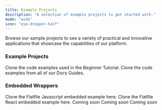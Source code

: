 ```yaml
---
title: Example Projects
description: "A selection of example projects to get started with."
mode: "wide"
icon: "eye-dropper-half"
---
```


Browse our sample projects to see a variety of practical and innovative applications that showcase the capabilities of our platform.

### Example Projects

<CardGroup cols={2}>
  <Card
    title="Beginner Tutorial"
    icon="code-merge"
    href="https://github.com/FlatFilers/getting-started"
  >
    Clone the code examples used in the Beginner Tutorial.
  </Card>
  <Card
    title="Guides Kitchen Sink"
    icon="code-merge"
    href="https://github.com/FlatFilers/flatfile-docs-kitchen-sink"
  >
    Clone the code examples from all of our Docs Guides.
  </Card>
</CardGroup>

### Embedded Wrappers

<CardGroup cols={2}>
  <Card
    title="create-flatfile-javascript"
    icon="js"
    href="https://github.com/FlatFilers/create-flatfile-javascript"
  >
    Clone the Flatfile Javascript embedded example here.
  </Card>
  <Card
    title="create-flatfile-react"
    icon="react"
    href="https://github.com/FlatFilers/create-flatfile-react"
  >
    Clone the Flatfile React embedded example here.
  </Card>
  <Card title="AngularJs" icon="angular">
    Coming soon
  </Card>
  <Card title="Vue" icon="vuejs">
    Coming soon
  </Card>
  <Card title="Ember" icon="ember">
    Coming soon
  </Card>
</CardGroup>
